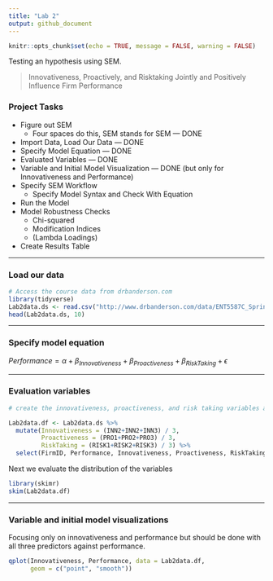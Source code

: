 ```yaml
---
title: "Lab 2"
output: github_document
---
```


```r
knitr::opts_chunk$set(echo = TRUE, message = FALSE, warning = FALSE)
```

Testing an hypothesis using SEM.

> Innovativeness, Proactively, and Risktaking Jointly and Positively Influence Firm Performance

### Project Tasks

* Figure out SEM
    * Four spaces do this, SEM stands for SEM --- DONE
* Import Data, Load Our Data --- DONE
* Specify Model Equation --- DONE
* Evaluated Variables --- DONE
* Variable and Initial Model Visualization --- DONE (but only for Innovativeness and Performance)
* Specify SEM Workflow
    * Specify Model Syntax and Check With Equation
* Run the Model
* Model Robustness Checks
    * Chi-squared
    * Modification Indices
    * (Lambda Loadings)
* Create Results Table

***

### Load our data

```r
# Access the course data from drbanderson.com
library(tidyverse)
Lab2data.ds <- read.csv("http://www.drbanderson.com/data/ENT5587C_Spring2018.csv")
head(Lab2data.ds, 10)
```

***

### Specify model equation

$Performance=\alpha+\beta_{Innovativeness}+\beta_{Proactiveness}+\beta_{RiskTaking}+\epsilon$

***
### Evaluation variables

```r
# create the innovativeness, proactiveness, and risk taking variables and select only varibles I need

Lab2data.df <- Lab2data.ds %>%
  mutate(Innovativeness = (INN2+INN2+INN3) / 3,
         Proactiveness = (PRO1+PRO2+PRO3) / 3,
         RiskTaking = (RISK1+RISK2+RISK3) / 3) %>%
  select(FirmID, Performance, Innovativeness, Proactiveness, RiskTaking)
```

Next we evaluate the distribution of the variables

```r
library(skimr)
skim(Lab2data.df)
```

***
### Variable and initial model visualizations

Focusing only on innovativeness and performance but should be done with all three predictors against performance.

```r
qplot(Innovativeness, Performance, data = Lab2data.df,
      geom = c("point", "smooth"))
```

